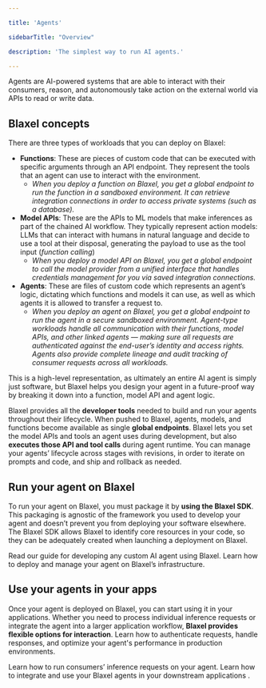 ```yaml
---

title: 'Agents'

sidebarTitle: "Overview"

description: 'The simplest way to run AI agents.'

---
```


Agents are AI-powered systems that are able to interact with their consumers, reason, and autonomously take action on the external world via APIs to read or write data. 

## Blaxel concepts

There are three types of workloads that you can deploy on Blaxel:

- **Functions**: These are pieces of custom code that can be executed with specific arguments through an API endpoint. They represent the tools that an agent can use to interact with the environment.
    - *When you deploy a function on Blaxel, you get a global endpoint to run the function in a sandboxed environment. It can retrieve integration connections in order to access private systems (such as a database).*
- **Model APIs**: These are the APIs to ML models that make inferences as part of the chained AI workflow. They typically represent action models: LLMs that can interact with humans in natural language and decide to use a tool at their disposal, generating the payload to use as the tool input (*function calling*)
    - *When you deploy a model API on Blaxel, you get a global endpoint to call the model provider from a unified interface that handles credentials management for you via saved integration connections.*
- **Agents**: These are files of custom code which represents an agent’s logic, dictating which functions and models it can use, as well as which agents it is allowed to transfer a request to.
    - *When you deploy an agent on Blaxel, you get a global endpoint to run the agent in a secure sandboxed environment. Agent-type workloads handle all communication with their functions, model APIs, and other linked agents — making sure all requests are authenticated against the end-user’s identity and access rights. Agents also provide complete lineage and audit tracking of consumer requests across all workloads.*

This is a high-level representation, as ultimately an entire AI agent is simply just software, but Blaxel helps you design your agent in a future-proof way by breaking it down into a function, model API and agent logic. 

Blaxel provides all the **developer tools** needed to build and run your agents throughout their lifecycle. When pushed to Blaxel, agents, models, and functions become available as single **global endpoints**. Blaxel lets you set the model APIs and tools an agent uses during development, but also **executes those API and tool calls** during agent runtime. You can manage your agents’ lifecycle across stages with revisions, in order to iterate on prompts and code, and ship and rollback as needed. 

## Run your agent on Blaxel

To run your agent on Blaxel, you must package it by **using the Blaxel SDK**. This packaging is agnostic of the framework you used to develop your agent and doesn’t prevent you from deploying your software elsewhere. The Blaxel SDK allows Blaxel to identify core resources in your code, so they can be adequately created when launching a deployment on Blaxel.

<Card title="Developing an agent on Blaxel" icon="robot" href="/Agents/Develop-an-agent">
Read our guide for developing any custom AI agent using Blaxel.
</Card>

<Card title="Deploy an agent on Blaxel" icon="rocket" href="/Agents/Deploy-an-agent">
Learn how to deploy and manage your agent on Blaxel’s infrastructure.
</Card>

## Use your agents in your apps

Once your agent is deployed on Blaxel, you can start using it in your applications. Whether you need to process individual inference requests or integrate the agent into a larger application workflow, **Blaxel provides flexible options for interaction**. Learn how to authenticate requests, handle responses, and optimize your agent's performance in production environments.

<CardGroup cols={2}>

<Card title="Query agents" icon="bolt" href="/Agents/Query-agents">
Learn how to run consumers’ inference requests on your agent. 
</Card>

<Card title="Intregrate in apps" icon="display" href="/Agents/Integrate-in-apps">
Learn how to integrate and use your Blaxel agents in your downstream applications . 
</Card>

</CardGroup>